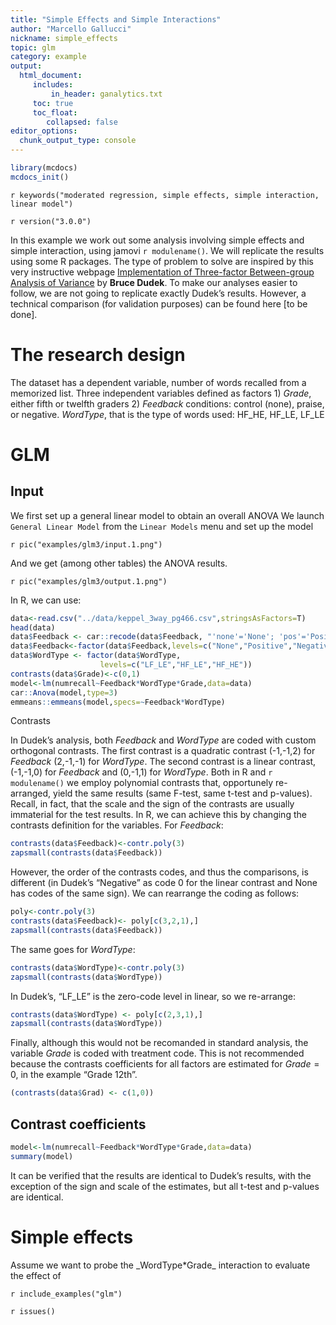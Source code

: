 ```yaml
---
title: "Simple Effects and Simple Interactions"
author: "Marcello Gallucci"
nickname: simple_effects
topic: glm
category: example
output: 
  html_document:
     includes:
         in_header: ganalytics.txt
     toc: true
     toc_float:
        collapsed: false
editor_options: 
  chunk_output_type: console
---
```


```r
library(mcdocs)
mcdocs_init()

```


`r keywords("moderated regression, simple effects, simple interaction, linear model")`

`r version("3.0.0")`

In this example we work out some analysis involving simple effects and simple interaction, using jamovi `r modulename()`. We will replicate the results using some R packages. The type of problem to solve are inspired by this very instructive webpage [Implementation of Three-factor Between-group Analysis of Variance](https://bcdudek.net/3wayanova/3way_factorial_Rmarkdown.htm) by **Bruce Dudek**. To make our analyses easier to follow, we are not going to replicate exactly Dudek's results. However, a technical comparison (for validation purposes) can be found here [to be done].


# The research design

The dataset has a dependent variable, number of words recalled from a memorized list. Three independent variables defined as factors 1) _Grade_,  either fifth or twelfth graders 2) _Feedback_ conditions: control (none), praise, or negative. _WordType_, that is the type of words used: HF_HE, HF_LE, LF_LE



# GLM

## Input

We first set up a general linear model to obtain an overall ANOVA  We launch `General Linear Model` from the `Linear Models` menu and set up the model 

`r pic("examples/glm3/input.1.png")`

And we get (among other tables) the ANOVA results.

`r pic("examples/glm3/output.1.png")`

In R, we can use:

```r
data<-read.csv("../data/keppel_3way_pg466.csv",stringsAsFactors=T)
head(data)
data$Feedback <- car::recode(data$Feedback, "'none'='None'; 'pos'='Positive'; 'neg'='Negative'")
data$Feedback<-factor(data$Feedback,levels=c("None","Positive","Negative"))
data$WordType <- factor(data$WordType,
                    levels=c("LF_LE","HF_LE","HF_HE"))                  
contrasts(data$Grade)<-c(0,1)
model<-lm(numrecall~Feedback*WordType*Grade,data=data)
car::Anova(model,type=3)
emmeans::emmeans(model,specs=~Feedback*WordType)
```

Contrasts

In Dudek's analysis, both _Feedback_ and _WordType_ are coded with custom orthogonal contrasts. The first contrast is a quadratic contrast (-1,-1,2) for _Feedback_ (2,-1,-1) for _WordType_. The second contrast is a linear contrast, (-1,-1,0) for _Feedback_ and (0,-1,1) for _WordType_.  Both in R and `r modulename()` we employ polynomial contrasts that, opportunely re-arranged, yield the same results (same F-test, same t-test and p-values). Recall, in fact, that the scale and the sign of the contrasts are usually immaterial for the test results. In R, we can achieve this by changing the contrasts definition for the variables. For _Feedback_:

```r
contrasts(data$Feedback)<-contr.poly(3)
zapsmall(contrasts(data$Feedback))
```

However, the order of the contrasts codes, and thus the comparisons, is different (in Dudek's "Negative" as code 0 for the linear contrast and None has codes of the same sign). We can rearrange the coding as follows:

```r
poly<-contr.poly(3)
contrasts(data$Feedback)<- poly[c(3,2,1),]
zapsmall(contrasts(data$Feedback))
```

The same goes for _WordType_:


```r
contrasts(data$WordType)<-contr.poly(3)
zapsmall(contrasts(data$WordType))
```
In Dudek's, "LF_LE" is the zero-code level in linear, so we re-arrange:

```r
contrasts(data$WordType) <- poly[c(2,3,1),]
zapsmall(contrasts(data$WordType))

```

Finally, although this would not be recomanded in standard analysis, the variable _Grade_ is coded with treatment code. This is not recommended because the contrasts coefficients for all factors are estimated for $Grade=0$, in the example "Grade 12th".

```r
(contrasts(data$Grad) <- c(1,0))

```

## Contrast coefficients

```r
model<-lm(numrecall~Feedback*WordType*Grade,data=data)
summary(model)
```

It can be verified that the results are identical to Dudek's results, with the exception of the sign and scale of the estimates, but all t-test and p-values are identical. 




# Simple effects

Assume we want to probe the _WordType*Grade_ interaction to evaluate the effect of 

`r include_examples("glm")`

`r issues()`